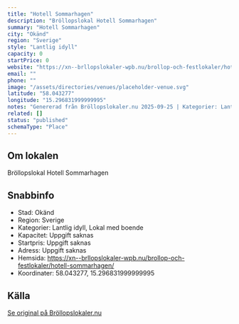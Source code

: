 ```yaml
---
title: "Hotell Sommarhagen"
description: "Bröllopslokal Hotell Sommarhagen"
summary: "Hotell Sommarhagen"
city: "Okänd"
region: "Sverige"
style: "Lantlig idyll"
capacity: 0
startPrice: 0
website: "https://xn--brllopslokaler-wpb.nu/brollop-och-festlokaler/hotell-sommarhagen/"
email: ""
phone: ""
image: "/assets/directories/venues/placeholder-venue.svg"
latitude: "58.043277"
longitude: "15.296831999999995"
notes: "Genererad från Bröllopslokaler.nu 2025-09-25 | Kategorier: Lantlig idyll, Lokal med boende"
related: []
status: "published"
schemaType: "Place"
---
```


## Om lokalen

Bröllopslokal Hotell Sommarhagen

## Snabbinfo

- Stad: Okänd
- Region: Sverige
- Kategorier: Lantlig idyll, Lokal med boende
- Kapacitet: Uppgift saknas
- Startpris: Uppgift saknas
- Adress: Uppgift saknas
- Hemsida: https://xn--brllopslokaler-wpb.nu/brollop-och-festlokaler/hotell-sommarhagen/
- Koordinater: 58.043277, 15.296831999999995

## Källa

[Se original på Bröllopslokaler.nu](https://xn--brllopslokaler-wpb.nu/brollop-och-festlokaler/hotell-sommarhagen/)
